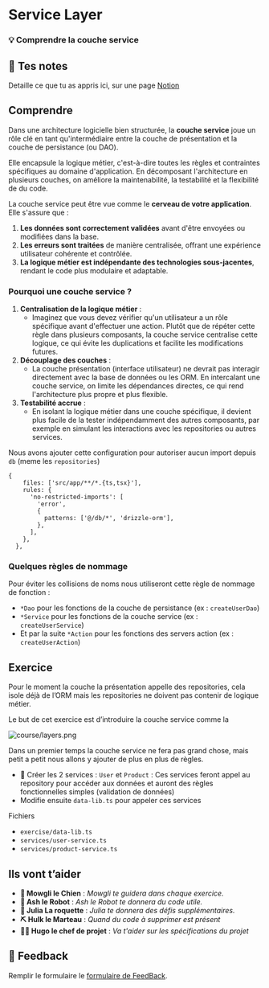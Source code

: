 # Service Layer

### 💡 Comprendre la couche service

## 📝 Tes notes

Detaille ce que tu as appris ici, sur une page [Notion](https://go.mikecodeur.com/course-notes-template)

## Comprendre

Dans une architecture logicielle bien structurée, la **couche service** joue un rôle clé en tant qu'intermédiaire entre la couche de présentation et la couche de persistance (ou DAO).

Elle encapsule la logique métier, c'est-à-dire toutes les règles et contraintes spécifiques au domaine d'application. En décomposant l'architecture en plusieurs couches, on améliore la maintenabilité, la testabilité et la flexibilité de du code.

La couche service peut être vue comme le **cerveau de votre application**. Elle s'assure que :

1. **Les données sont correctement validées** avant d'être envoyées ou modifiées dans la base.
2. **Les erreurs sont traitées** de manière centralisée, offrant une expérience utilisateur cohérente et contrôlée.
3. **La logique métier est indépendante des technologies sous-jacentes**, rendant le code plus modulaire et adaptable.

### Pourquoi une couche service ?

1. **Centralisation de la logique métier** :
   - Imaginez que vous devez vérifier qu'un utilisateur a un rôle spécifique avant d'effectuer une action. Plutôt que de répéter cette règle dans plusieurs composants, la couche service centralise cette logique, ce qui évite les duplications et facilite les modifications futures.
2. **Découplage des couches** :
   - La couche présentation (interface utilisateur) ne devrait pas interagir directement avec la base de données ou les ORM. En intercalant une couche service, on limite les dépendances directes, ce qui rend l'architecture plus propre et plus flexible.
3. **Testabilité accrue** :
   - En isolant la logique métier dans une couche spécifique, il devient plus facile de la tester indépendamment des autres composants, par exemple en simulant les interactions avec les repositories ou autres services.

Nous avons ajouter cette configuration pour autoriser aucun import depuis `db` (meme les `repositories`)

```tsx
{
    files: ['src/app/**/*.{ts,tsx}'],
    rules: {
      'no-restricted-imports': [
        'error',
        {
          patterns: ['@/db/*', 'drizzle-orm'],
        },
      ],
    },
  },
```

### Quelques règles de nommage

Pour éviter les collisions de noms nous utiliseront cette règle de nommage de fonction :

- `*Dao` pour les fonctions de la couche de persistance (ex : `createUserDao`)
- `*Service` pour les fonctions de la couche service (ex : `createUserService`)
- Et par la suite `*Action` pour les fonctions des servers action (ex : `createUserAction`)

## Exercice

Pour le moment la couche la présentation appelle des repositories, cela isole déjà de l’ORM mais les repositories ne doivent pas contenir de logique métier.

Le but de cet exercice est d’introduire la couche service comme la

![course/layers.png](course/layers.png)

Dans un premier temps la couche service ne fera pas grand chose, mais petit a petit nous allons y ajouter de plus en plus de règles.

- **🐶** Créer les 2 services : `User` et `Product` : Ces services feront appel au repository pour accéder aux données et auront des règles fonctionnelles simples (validation de données)
- Modifie ensuite `data-lib.ts` pour appeler ces services

Fichiers

- `exercise/data-lib.ts`
- `services/user-service.ts`
- `services/product-service.ts`

## Ils vont t’aider

- **🐶 Mowgli le Chien** : _Mowgli te guidera dans chaque exercice._
- **🤖 Ash le Robot** : _Ash le Robot te donnera du code utile._
- **🚀 Julia La roquette** : _Julia te donnera des défis supplémentaires._
- **⛏️ Hulk le Marteau** : _Quand du code à supprimer est présent_
- **👨‍✈️ Hugo le chef de projet** : _Va t'aider sur les spécifications du projet_

## 🐜 Feedback

Remplir le formulaire le [formulaire de FeedBack](https://go.mikecodeur.com/cours-next-avis?entry.1912869708=Next%20Mastery&entry.1430994900=Clean%20Architecture&entry.533578441=03%20Services).
